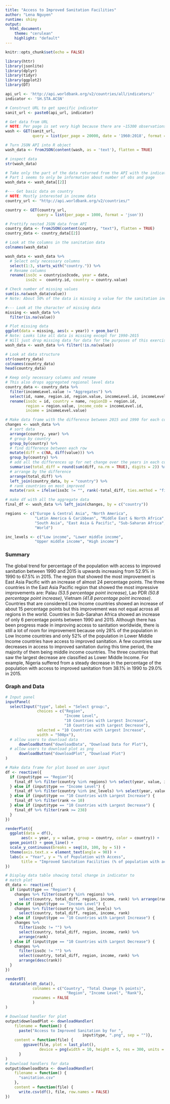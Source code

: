 ```yaml
---
title: "Access to Improved Sanitation Facilities"
author: "Lena Nguyen"
runtime: shiny
output: 
  html_document:
    theme: "cerulean"
    highlight: "default"
---
```


```r
knitr::opts_chunk$set(echo = FALSE)

library(httr)
library(jsonlite)
library(dplyr)
library(tidyr)
library(ggplot2)
library(DT)
```

```r
api_url <- 'http://api.worldbank.org/v2/countries/all/indicators/'
indicator <- 'SH.STA.ACSN'

# Construct URL to get specific indicator
sanit_url <- paste0(api_url, indicator)

# Get data from URL
# NOTE: Per page is set very high because there are ~15300 observations
wash <- GET(sanit_url,
            query = list(per_page = 20000, date = '1960:2018', format = 'json'))

# Turn JSON API into R object
wash_data <- fromJSON(content(wash, as = 'text'), flatten = TRUE)

# inspect data
str(wash_data)

# Take only the part of the data returned from the API with the indicator data
# Part 1 seems to only be information about number of obs and page
wash_data <- wash_data[[2]]

#--- Get basic data on country
# NOTE: Mostly interested in income data
country_url <- "http://api.worldbank.org/v2/countries/"

country <- GET(country_url,
              query = list(per_page = 1000, format = 'json'))

# Prettify nested JSON data from API
country_data <- fromJSON(content(country, "text"), flatten = TRUE)
country_data <- country_data[[2]]
```

```r
# Look at the columns in the sanitation data
colnames(wash_data)

wash_data <- wash_data %>%
  # Select only necessary columns
  select(1:3, starts_with("country.")) %>%
  # Rename columns
  rename(iso3c = countryiso3code, year = date,
         iso2c =  country.id, country = country.value)

# Check number of missing values
sum(is.na(wash_data$value))
# Note: About 50% of the data is missing a value for the sanitation indicator

#--- Look at the character of missing data
missing <- wash_data %>%
  filter(is.na(value))

# Plot missing data
ggplot(data = missing, aes(x = year)) + geom_bar()
# Note: Looks like all data is missing except for 1990-2015
# Will just drop missing data for data for the purposes of this exercise
wash_data <- wash_data %>% filter(!is.na(value))

# Look at data structure
str(country_data)
colnames(country_data)
head(country_data)

# Keep only necessary columns and rename
# This also drops aggregated regional level data
country_data <- country_data %>%
  filter(incomeLevel.value != "Aggregates") %>%
  select(id, name, region.id, region.value, incomeLevel.id, incomeLevel.value) %>%
  rename(iso3c = id, country = name, regionID = region.id,
         region = region.value, income_code = incomeLevel.id,
         income = incomeLevel.value)

# Make data frame with the difference between 2015 and 1990 for each country
changes <- wash_data %>%
  # sort data
  arrange(country, year) %>%
  # group by country
  group_by(country) %>%
  # find difference between each row
  mutate(diff = c(NA, diff(value))) %>%
  group_by(country) %>%
  # add all the differences up for net change over the years in each country
  summarise(total_diff = round(sum(diff, na.rm = TRUE), digits = 2)) %>%
  # arrange by the difference
  arrange(total_diff) %>% 
  left_join(country_data, by = "country") %>%
  # rank countries on most improved
  mutate(rank = ifelse(iso3c != "", rank(-total_diff, ties.method = "first"), NA))

# make df with all the aggregate data
final_df <- wash_data %>% left_join(changes, by = c("country"))

regions <- c("Europe & Central Asia", "North America",
             "Latin America & Caribbean", "Middle East & North Africa",
             "South Asia", "East Asia & Pacific", "Sub-Saharan Africa",
             "World")

inc_levels <- c("Low income", "Lower middle income",
             "Upper middle income", "High income")
```

### Summary
The global trend for percentage of the population with access to improved sanitation between 1990 and 2015 is upwards increasing from 52.9% in 1990 to 67.5% in 2015. The region that showed the most improvement is East Asia Pacific with an increase of almost 24 percentage points. The three countries in the East Asia Pacific region that showed the most impressive improvements are: Palau *(53.5 percentage point increase)*, Lao PDR *(50.8 percentage point increase)*, Vietnam *(41.8 percentage point increase)*. Countries that are considered Low Income countries showed an increase of about 15 percentage points but this improvement was not equal across all regions in the world. Countries in Sub-Sarahan Africa showed an increase of only 6 percentage points between 1990 and 2015. Although there has been progress made in improving access to sanitation worldwide, there is still a lot of room for improvement because only 28% of the population in Low Income countries and only 52% of the population in Lower Middle Income countries have access to improved sanitation. A few countries saw decreases in access to improved sanitation during this time period, the majority of them being middle income countries. The three countries that saw the largest decrease are classified as Lower Middle Income. For example, Nigeria suffered from a steady decrease in the percentage of the population with access to improved sanitation from 38.1% in 1990 to 29.0% in 2015. 

### Graph and Data
```r
# Input panel
inputPanel(
  selectInput("type", label = "Select group:",
              choices = c("Region", 
                          "Income Level", 
                          "10 Countries with Largest Increase", 
                          "10 Countries with Largest Decrease"),
              selected = "10 Countries with Largest Increase",
              width = "500px"),
  # allow users to download data
      downloadButton("downloadData", "Download Data for Plot"),
  # allow users to download plot as png
      downloadButton("downloadPlot", "Download Plot")
)

# Make data frame for plot based on user input
df <- reactive({
  if (input$type == "Region"){
    final_df %>% filter(country %in% regions) %>% select(year, value, iso2c, country)
  } else if (input$type == "Income Level") {
    final_df %>% filter(country %in% inc_levels) %>% select(year, value, iso2c, country)
  } else if (input$type == "10 Countries with Largest Increase") {
    final_df %>% filter(rank <= 10)
  } else if (input$type == "10 Countries with Largest Decrease") {
    final_df %>% filter(rank >= 238)
  }
})

renderPlot({
  ggplot(data = df(),
       aes(x = year, y = value, group = country, color = country)) +
  geom_point() + geom_line() +
  scale_y_continuous(breaks = seq(10, 100, by = 5)) +
  theme(axis.text.x = element_text(angle = 90)) +
  labs(x = "Year", y = "% of Population with Access",
       title = "Improved Sanitation Facilities (% of population with access)")
})
```

```r
# Display data table showing total change in indicator to
# match plot
dt_data <- reactive({
  if (input$type == "Region") {
    changes %>% filter(country %in% regions) %>% 
      select(country, total_diff, region, income, rank) %>% arrange(rank)
  } else if (input$type == "Income Level") {
    changes %>% filter(country %in% inc_levels) %>% 
      select(country, total_diff, region, income, rank)
  } else if (input$type == "10 Countries with Largest Increase") {
    changes %>% 
      filter(iso3c != "") %>% 
      select(country, total_diff, region, income, rank) %>% 
      arrange(rank)
  } else if (input$type == "10 Countries with Largest Decrease") {
    changes %>% 
      filter(iso3c != "") %>% 
      select(country, total_diff, region, income, rank) %>% 
      arrange(desc(rank))
  }
})

renderDT(
  datatable(dt_data(),
            colnames = c("Country", "Total Change (% points)", 
                           "Region", "Income Level", "Rank"),
            rownames = FALSE
            )
)
```

```r
# Download handler for plot
output$downloadPlot <- downloadHandler(
    filename = function() { 
      paste("Access to Improved Sanitation by for ", 
                                  input$type, ".png", sep = "")},
    content = function(file) {
        ggsave(file, plot = last_plot(), 
               device = png(width = 10, height = 5, res = 300, units = "in"))
      }
)
# Download handlers for data
output$downloadData <- downloadHandler(
    filename = function() {
      "sanitation.csv"
    },
    content = function(file) {
      write.csv(df(), file, row.names = FALSE)
})
```
